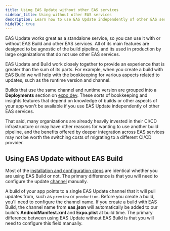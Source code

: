 ```yaml
---
title: Using EAS Update without other EAS services
sidebar_title: Using without other EAS services
description: Learn how to use EAS Update independently of other EAS services, such as Build.
hideTOC: true
---
```



EAS Update works great as a standalone service, so you can use it with or without EAS Build and other EAS services. All of its main features are designed to be agnostic of the build pipeline, and its used in production by large organizations that do not use other EAS services.

<Collapsible summary="What are the downsides of using EAS Update without other EAS services?">

EAS Update and Build work closely together to provide an experience that is greater than the sum of its parts. For example, when you create a build with EAS Build we will help with the bookkeeping for various aspects related to updates, such as the runtime version and channel.

Builds that use the same channel and runtime version are grouped into a **Deployments** section on [expo.dev](https://expo.dev/accounts/[account-name/projects/[project-name]/deployments). These sorts of bookkeeping and insights features that depend on knowledge of builds or other aspects of your app won't be available if you use EAS Update independently of other EAS services.

That said, many organizations are already heavily invested in their CI/CD infrastructure or may have other reasons for wanting to use another build pipeline, and the benefits offered by deeper integration across EAS services may not be worth the switching costs of migrating to a different CI/CD provider.

</Collapsible>

## Using EAS Update without EAS Build

Most of the [installation and configuration steps](/eas-update/getting-started) are identical whether you are using EAS Build or not. The primary difference is that you will need to configure the update [channel](/eas-update/eas-cli/) manually.

A build of your app points to a single EAS Update channel that it will pull updates from, such as `preview` or `production`. Before you create a build, you'll need to configure the channel name. If you create a build with EAS Build, the channel name from **eas.json** will automatically be added to our build's **AndroidManifest.xml** and **Expo.plist** at build time. The primary difference between using EAS Update without EAS Build is that you will need to configure this field manually.
